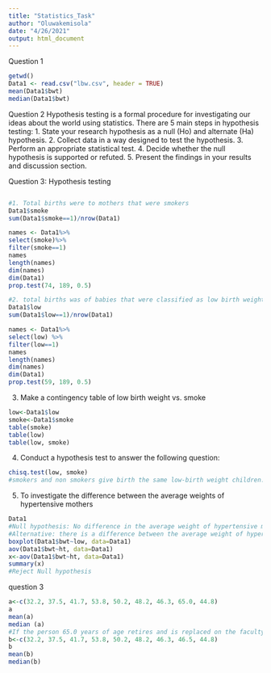 ---
title: "Statistics_Task"
author: "Oluwakemisola"
date: "4/26/2021"
output: html_document
---

Question 1
```{r}
getwd()
Data1 <- read.csv("lbw.csv", header = TRUE)
mean(Data1$bwt)
median(Data1$bwt)
```
Question 2
Hypothesis testing is a formal procedure for investigating our ideas about the world using statistics. 
There are 5 main steps in hypothesis testing:
1. State your research hypothesis as a null (Ho) and alternate (Ha) hypothesis.
2. Collect data in a way designed to test the hypothesis.
3. Perform an appropriate statistical test.
4. Decide whether the null hypothesis is supported or refuted.
5. Present the findings in your results and discussion section.

Question 3: Hypothesis testing
```{r}
```


```{r}
#1. Total births were to mothers that were smokers
Data1$smoke
sum(Data1$smoke==1)/nrow(Data1)

names <- Data1%>%
select(smoke)%>%
filter(smoke==1)
names
length(names)
dim(names)
dim(Data1)
prop.test(74, 189, 0.5)

```
```{r}
#2. total births was of babies that were classified as low birth weight
Data1$low
sum(Data1$low==1)/nrow(Data1)

names <- Data1%>%
select(low) %>%
filter(low==1)
names
length(names)
dim(names)
dim(Data1)
prop.test(59, 189, 0.5)

```
3.	Make a contingency table of low birth weight vs. smoke
```{r}
low<-Data1$low
smoke<-Data1$smoke
table(smoke)
table(low)
table(low, smoke)

```
4.	Conduct a hypothesis test to answer the following question: 
```{r}
chisq.test(low, smoke)
#smokers and non smokers give birth the same low-birth weight children... Reject Null hypothesis....
```
5.	To investigate the difference between the average weights of hypertensive mothers
```{r}
Data1
#Null hypothesis: No difference in the average weight of hypertensive mothers and non hypertensive mothers.
#Alternative: there is a difference between the average weight of hypertensive mothers and non hypertensive mothers.
boxplot(Data1$bwt~low, data=Data1)
aov(Data1$bwt~ht, data=Data1)
x<-aov(Data1$bwt~ht, data=Data1)
summary(x)
#Reject Null hypothesis
```


question 3
```{r}
a<-c(32.2, 37.5, 41.7, 53.8, 50.2, 48.2, 46.3, 65.0, 44.8)
a
mean(a)
median (a)
#If the person 65.0 years of age retires and is replaced on the faculty with a person 46.5 years old. what is the new mean age? 
b<-c(32.2, 37.5, 41.7, 53.8, 50.2, 48.2, 46.3, 46.5, 44.8)
b
mean(b)
median(b)

```

